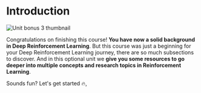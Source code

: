 # Introduction

<img src="https://huggingface.co/datasets/huggingface-deep-rl-course/course-images/resolve/main/en/unit12/thumbnail.png" alt="Unit bonus 3 thumbnail"/>


Congratulations on finishing this course! **You have now a solid background in Deep Reinforcement Learning**.
But this course was just a beginning for your Deep Reinforcement Learning journey, there are so much subsections to discover. And in this optional unit we **give you some resources to go deeper into multiple concepts and research topics in Reinforcement Learning**.

Sounds fun? Let's get started 🔥,
